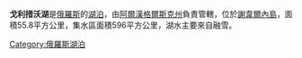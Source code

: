 {{Unreferenced|time=2021-12-16T03:26:32+00:00}}
'''戈利措沃湖'''是[[俄羅斯|俄羅斯]]的[[湖泊|湖泊]]，由[[阿爾漢格爾斯克州|阿爾漢格爾斯克州]]負責管轄，位於[[謝韋爾內島|謝韋爾內島]]，面積55.8平方公里，集水區面積596平方公里，湖水主要來自融雪。

{{Russia-geo-stub}}

[[Category:俄羅斯湖泊|Category:俄羅斯湖泊]]